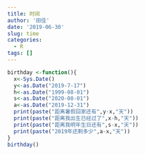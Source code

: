 ```yaml
---
title: 时间
author: '田佳'
date: '2019-06-30'
slug: time
categories:
  - R
tags: []
---
```


```r
birthday <-function(){
  x<-Sys.Date()
  y<-as.Date("2019-7-17")
  h<-as.Date("1999-08-01")
  s<-as.Date("2020-08-01")
  a<-as.Date("2019-12-31")
  print(paste("距离暑假回家还有",y-x,"天"))
  print(paste("距离我出生已经过了",x-h,"天"))
  print(paste("距离我明年生日还有",s-x,"天"))
  print(paste("2019年还剩多少",a-x,"天"))
}
birthday()
```

